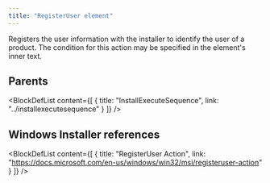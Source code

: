 ```yaml
---
title: "RegisterUser element"
---
```



Registers the user information with the installer to identify the user of a product. The condition for this action may be specified in the element's inner text.


## Parents

<BlockDefList content={[
    {
      title: "InstallExecuteSequence",
      link: "../installexecutesequence"
    }
  ]}
/>

## Windows Installer references

<BlockDefList content={[
    {
      title: "RegisterUser Action",
      link: "https://docs.microsoft.com/en-us/windows/win32/msi/registeruser-action"
    }
  ]}
/>
